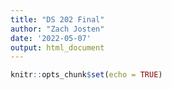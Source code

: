 ```yaml
---
title: "DS 202 Final"
author: "Zach Josten"
date: '2022-05-07'
output: html_document
---
```


```r
knitr::opts_chunk$set(echo = TRUE)
```


